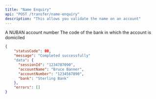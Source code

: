 ```yaml
---
title: "Name Enquiry"
api: "POST /transfer/name-enquiry"
description: "This allows you validate the name on an account"
---
```


<ParamField header="requestId" type="string" required />
<ParamField body="accountNumber" type="string" required>
	A NUBAN account number
</ParamField>
<ParamField body="bankCode" type="string" required>
	The code of the bank in which the account is domiciled
</ParamField>

<ResponseExample>

```json
{
	"statusCode": 00,
	"message": "Completed successfully"
	"data": {
      "sessionId": "1234787090",
      "accountName": "Bruce Banner",
      "accountNumber": "1234567890",
      "bank": "Sterling Bank"
    },
	"errors": []
}
```

</ResponseExample>
